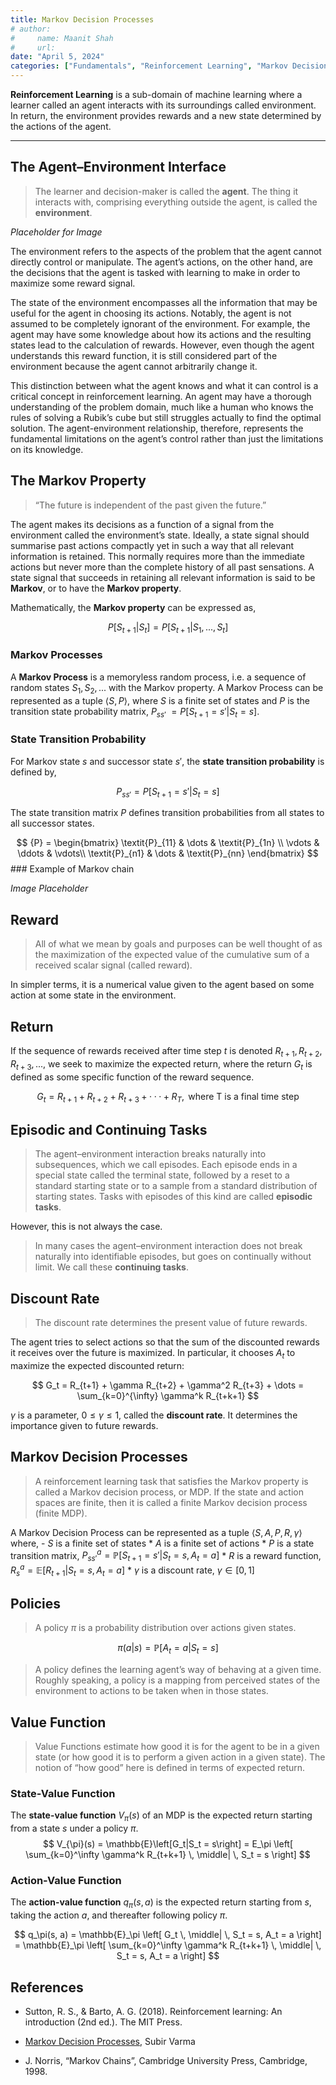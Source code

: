 ```yaml
---
title: Markov Decision Processes
# author:
#     name: Maanit Shah
#     url: 
date: "April 5, 2024"
categories: ["Fundamentals", "Reinforcement Learning", "Markov Decision Processes", "Mathematics"]
---
```


**Reinforcement Learning** is a sub-domain of machine learning where a learner called an agent interacts with its surroundings called environment. In return, the environment provides rewards and a new state determined by the actions of the agent.

---

## The Agent–Environment Interface

> The learner and decision-maker is called the **agent**.
> The thing it interacts with, comprising everything outside the agent, is called the **environment**.

_Placeholder for Image_

The environment refers to the aspects of the problem that the agent cannot directly control or manipulate. The agent's actions, on the other hand, are the decisions that the agent is tasked with learning to make in order to maximize some reward signal.

The state of the environment encompasses all the information that may be useful for the agent in choosing its actions. Notably, the agent is not assumed to be completely ignorant of the environment. For example, the agent may have some knowledge about how its actions and the resulting states lead to the calculation of rewards. However, even though the agent understands this reward function, it is still considered part of the environment because the agent cannot arbitrarily change it.

This distinction between what the agent knows and what it can control is a critical concept in reinforcement learning. An agent may have a thorough understanding of the problem domain, much like a human who knows the rules of solving a Rubik's cube but still struggles actually to find the optimal solution. The agent-environment relationship, therefore, represents the fundamental limitations on the agent's control rather than just the limitations on its knowledge.

## The Markov Property

> "The future is independent of the past given the future."

The agent makes its decisions as a function of a signal from the environment called the environment’s state. Ideally, a state signal should summarise past actions compactly yet in such a way that all relevant information is retained. This normally requires more than the immediate actions but never more than the complete history of all past sensations. A state signal that succeeds in retaining all relevant information is said to be **Markov**, or to have the **Markov property**.

Mathematically, the **Markov property** can be expressed as, 

$$
P[S_{t+1} | S_{t}] = P[S_{t+1} | S_{1}, ..., S_{t}]
$$

### Markov Processes

A **Markov Process** is a memoryless random process, i.e. a sequence of random states $S_{1}, S_{2}, ...$ with the Markov property. A Markov Process can be represented as a tuple $\langle S, \textit{P} \rangle$, where $S$ is a finite set of states and _P_ is the transition state probability matrix, _P_<sub>$ss'$</sub> $= P[S_{t+1} = s' | S_{t} = s]$.

### State Transition Probability

For Markov state $s$ and successor state $s'$, the **state transition probability** is defined by, 

$$ {P}_{ss'} = P[S_{t+1} = s' | S_{t} = s] $$

The state transition matrix _P_ defines transition probabilities from all states to all successor states.

$$
{P} = \begin{bmatrix} 
    \textit{P}_{11} & \dots & \textit{P}_{1n} \\
    \vdots & \ddots & \vdots\\
    \textit{P}_{n1} & \dots & \textit{P}_{nn} 
    \end{bmatrix}
$$
### Example of Markov chain

_Image Placeholder_

## Reward
> All of what we mean by goals and purposes can be well thought of as the maximization of the expected value of the cumulative sum of a received scalar signal (called reward).

In simpler terms, it is a numerical value given to the agent based on some action at some state in the environment.

## Return

If the sequence of rewards received after time step $t$ is denoted $R_{t+1}, R_{t+2}, R_{t+3}, . . .$, we seek to maximize the expected return, where the return $G_t$ is defined as some specific function of the reward sequence.

$$ G_t = R_{t+1} + R_{t+2} + R_{t+3} + · · · + R_T,\text{ where T is a final time step} $$

## Episodic and Continuing Tasks

> The agent–environment interaction breaks naturally into subsequences, which we call episodes.  Each episode ends in a special state called the terminal state, followed by a reset to a standard starting state or to a sample from a standard distribution of starting states. Tasks with episodes of this kind are called **episodic tasks**.

However, this is not always the case.

>  In many cases the agent–environment interaction does not break naturally into identifiable episodes, but goes on continually without limit. We call these **continuing tasks**.

## Discount Rate

> The discount rate determines the present value of future rewards.

The agent tries to select actions so that the sum of the discounted rewards it receives over the future is maximized. In particular, it chooses $A_t$ to maximize the expected discounted return:

$$ G_t = R_{t+1} + \gamma R_{t+2} + \gamma^2 R_{t+3} + \dots = \sum_{k=0}^{\infty} \gamma^k R_{t+k+1} $$

$\gamma$ is a parameter, $0 \leq \gamma \leq 1$, called the **discount rate**. It determines the importance given to future rewards.

## Markov Decision Processes

> A reinforcement learning task that satisfies the Markov property is called a Markov decision process, or MDP. If the state and action spaces are finite, then it is called a finite Markov decision process (finite MDP).

A Markov Decision Process can be represented as a tuple $\langle S, A, \textit{P}, R, \gamma \rangle$ where,
- $S$ is a finite set of states
* $A$ is a finite set of actions
* _P_ is a state transition matrix, $P^a_{ss'} = \mathbb{P}\left[S_{t+1} = s' | S_t = s, A_t = a\right]$
* $R$ is a reward function, $R^a_s = \mathbb{E}\left[R_{t+1} | S_t = s, A_t = a\right]$
* $\gamma$ is a discount rate, $\gamma \in [0,1]$

## Policies

> A policy $\pi$ is a probability distribution over actions given states.

$$ \pi (a|s) = \mathbb{P}\left[A_t = a|S_t = s\right] $$

> A policy defines the learning agent’s way of behaving at a given time. Roughly speaking, a policy is a mapping from perceived states of the environment to actions to be taken when in those states.

## Value Function

> Value Functions estimate how good it is for the agent to be in a given state (or how good it is to perform a given action in a given state). The notion of “how good” here is defined in terms of expected return.

### State-Value Function

The **state-value function** $V_{\pi}(s)$ of an MDP is the expected return starting from a state $s$ under a policy $\pi$.
$$ V_{\pi}(s) = \mathbb{E}\left[G_t|S_t = s\right] = E_\pi \left[ \sum_{k=0}^\infty \gamma^k R_{t+k+1} \, \middle| \, S_t = s \right] $$

### Action-Value Function

The **action-value function** $q_{\pi}(s, a)$ is the expected return starting from $s$, taking the action $a$, and thereafter following policy $\pi$.

$$ q_\pi(s, a) = \mathbb{E}_\pi \left[ G_t \, \middle| \, S_t = s, A_t = a \right] = \mathbb{E}_\pi \left[ \sum_{k=0}^\infty \gamma^k R_{t+k+1} \, \middle| \, S_t = s, A_t = a \right] $$

## References
<!-- put items -->

- Sutton, R. S., & Barto, A. G. (2018). Reinforcement learning: An introduction (2nd ed.). The MIT Press.

- [Markov Decision Processes](https://subirvarma.github.io/GeneralCognitics/Course2/Lecture2_MDPs.pdf), Subir Varma

- J. Norris, “Markov Chains”, Cambridge University Press, Cambridge, 1998.